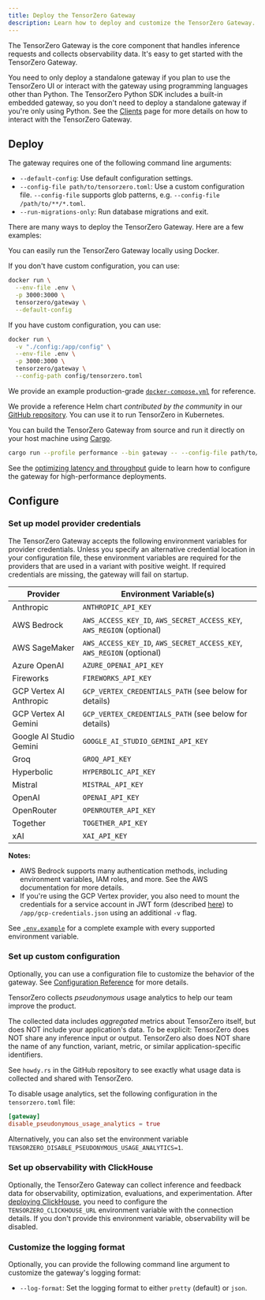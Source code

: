 ```yaml
---
title: Deploy the TensorZero Gateway
description: Learn how to deploy and customize the TensorZero Gateway.
---
```


The TensorZero Gateway is the core component that handles inference requests and collects observability data.
It's easy to get started with the TensorZero Gateway.

<Note>

You need to only deploy a standalone gateway if you plan to use the TensorZero UI or interact with the gateway using programming languages other than Python.
The TensorZero Python SDK includes a built-in embedded gateway, so you don't need to deploy a standalone gateway if you're only using Python.
See the [Clients](/gateway/clients/) page for more details on how to interact with the TensorZero Gateway.

</Note>

## Deploy

The gateway requires one of the following command line arguments:

- `--default-config`: Use default configuration settings.
- `--config-file path/to/tensorzero.toml`: Use a custom configuration file.
  <Tip>
    `--config-file` supports glob patterns, e.g. `--config-file
    /path/to/**/*.toml`.
  </Tip>
- `--run-migrations-only`: Run database migrations and exit.

There are many ways to deploy the TensorZero Gateway.
Here are a few examples:

<AccordionGroup>

<Accordion title="Run with Docker">

You can easily run the TensorZero Gateway locally using Docker.

If you don't have custom configuration, you can use:

```bash title="Running with Docker (default configuration)"
docker run \
  --env-file .env \
  -p 3000:3000 \
  tensorzero/gateway \
  --default-config
```

If you have custom configuration, you can use:

```bash title="Running with Docker (custom configuration)"
docker run \
  -v "./config:/app/config" \
  --env-file .env \
  -p 3000:3000 \
  tensorzero/gateway \
  --config-path config/tensorzero.toml
```

</Accordion>

<Accordion title="Run with Docker Compose">

We provide an example production-grade [`docker-compose.yml`](https://github.com/tensorzero/tensorzero/blob/main/examples/production-deployment/docker-compose.yml) for reference.

</Accordion>

<Accordion title="Run with Kubernetes (k8s) and Helm">

We provide a reference Helm chart _contributed by the community_ in our [GitHub repository](https://github.com/tensorzero/tensorzero/tree/main/examples/production-deployment-k8s-helm).
You can use it to run TensorZero in Kubernetes.

</Accordion>

<Accordion title="Build from source">

You can build the TensorZero Gateway from source and run it directly on your host machine using [Cargo](https://doc.rust-lang.org/cargo/).

```bash title="Building from source"
cargo run --profile performance --bin gateway -- --config-file path/to/your/tensorzero.toml
```

</Accordion>

</AccordionGroup>

<Tip>

See the [optimizing latency and throughput](/deployment/optimize-latency-and-throughput/) guide to learn how to configure the gateway for high-performance deployments.

</Tip>

## Configure

### Set up model provider credentials

The TensorZero Gateway accepts the following environment variables for provider credentials.
Unless you specify an alternative credential location in your configuration file, these environment variables are required for the providers that are used in a variant with positive weight.
If required credentials are missing, the gateway will fail on startup.

| Provider                | Environment Variable(s)                                               |
| ----------------------- | --------------------------------------------------------------------- |
| Anthropic               | `ANTHROPIC_API_KEY`                                                   |
| AWS Bedrock             | `AWS_ACCESS_KEY_ID`, `AWS_SECRET_ACCESS_KEY`, `AWS_REGION` (optional) |
| AWS SageMaker           | `AWS_ACCESS_KEY_ID`, `AWS_SECRET_ACCESS_KEY`, `AWS_REGION` (optional) |
| Azure OpenAI            | `AZURE_OPENAI_API_KEY`                                                |
| Fireworks               | `FIREWORKS_API_KEY`                                                   |
| GCP Vertex AI Anthropic | `GCP_VERTEX_CREDENTIALS_PATH` (see below for details)                 |
| GCP Vertex AI Gemini    | `GCP_VERTEX_CREDENTIALS_PATH` (see below for details)                 |
| Google AI Studio Gemini | `GOOGLE_AI_STUDIO_GEMINI_API_KEY`                                     |
| Groq                    | `GROQ_API_KEY`                                                        |
| Hyperbolic              | `HYPERBOLIC_API_KEY`                                                  |
| Mistral                 | `MISTRAL_API_KEY`                                                     |
| OpenAI                  | `OPENAI_API_KEY`                                                      |
| OpenRouter              | `OPENROUTER_API_KEY`                                                  |
| Together                | `TOGETHER_API_KEY`                                                    |
| xAI                     | `XAI_API_KEY`                                                         |

**Notes:**

- AWS Bedrock supports many authentication methods, including environment variables, IAM roles, and more. See the AWS documentation for more details.
- If you're using the GCP Vertex provider, you also need to mount the credentials for a service account in JWT form (described [here](https://cloud.google.com/docs/authentication/provide-credentials-adc#service-account)) to `/app/gcp-credentials.json` using an additional `-v` flag.

<Tip>

See [`.env.example`](https://github.com/tensorzero/tensorzero/blob/main/examples/production-deployment/.env.example) for a complete example with every supported environment variable.

</Tip>

### Set up custom configuration

Optionally, you can use a configuration file to customize the behavior of the gateway.
See [Configuration Reference](/gateway/configuration-reference) for more details.

<Accordion title="Disable pseydonymous usage analytics">

TensorZero collects _pseudonymous_ usage analytics to help our team improve the product.

The collected data includes _aggregated_ metrics about TensorZero itself, but does NOT include your application's data.
To be explicit: TensorZero does NOT share any inference input or output.
TensorZero also does NOT share the name of any function, variant, metric, or similar application-specific identifiers.

See `howdy.rs` in the GitHub repository to see exactly what usage data is collected and shared with TensorZero.

To disable usage analytics, set the following configuration in the `tensorzero.toml` file:

```toml title="tensorzero.toml"
[gateway]
disable_pseudonymous_usage_analytics = true
```

Alternatively, you can also set the environment variable `TENSORZERO_DISABLE_PSEUDONYMOUS_USAGE_ANALYTICS=1`.

</Accordion>

### Set up observability with ClickHouse

Optionally, the TensorZero Gateway can collect inference and feedback data for observability, optimization, evaluations, and experimentation.
After [deploying ClickHouse](/deployment/clickhouse), you need to configure the `TENSORZERO_CLICKHOUSE_URL` environment variable with the connection details.
If you don't provide this environment variable, observability will be disabled.

### Customize the logging format

Optionally, you can provide the following command line argument to customize the gateway's logging format:

- `--log-format`: Set the logging format to either `pretty` (default) or `json`.
